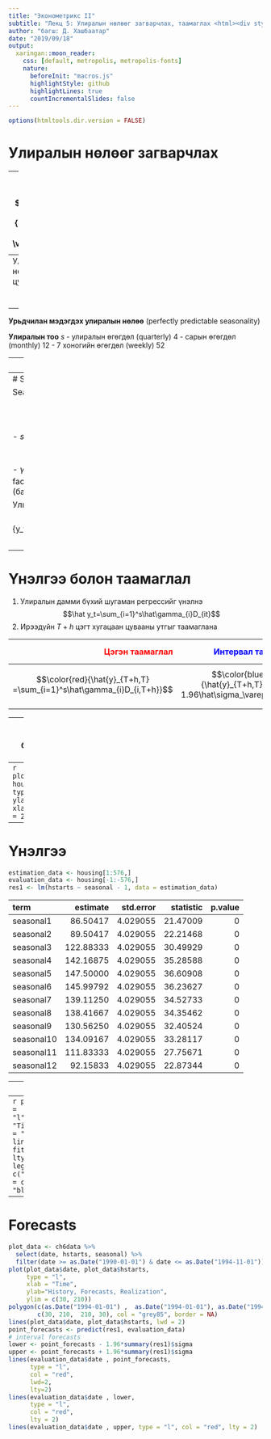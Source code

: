```yaml
---
title: "Эконометрикс II"
subtitle: "Лекц 5: Улиралын нөлөөг загварчлах, таамаглах <html><div style='float:left'></div><hr color='#EB811B' size=1px width=796px></html>"
author: "багш: Д. Хашбаатар"
date: "2019/09/18"
output: 
  xaringan::moon_reader:
    css: [default, metropolis, metropolis-fonts]
    nature: 
      beforeInit: "macros.js"
      highlightStyle: github
      highlightLines: true
      countIncrementalSlides: false
---
```


```r
options(htmltools.dir.version = FALSE)
```

# Улиралын нөлөөг загварчлах

--
Хугацаан цуваа
$$y_t=Trend_t + \color{red}{Seasonal}_t + Ciclyc_t + \varepsilon_t$$
--
Улиралын нөлөөтэй цуваа
$$y_t=S_t + \varepsilon_t$$
--
 
**Урьдчилан мэдэгдэх улиралын нөлөө** (perfectly predictable seasonality)

**Улиралын тоо** $s$ 
   - улиралын өгөгдөл (quarterly) 4
   - сарын өгөгдөл (monthly) 12
   - 7 хоногийн өгөгдөл (weekly) 52

---
# Улиралын дамми хувьсагч

дамми хувьсагч

$$D_s=\begin{cases}1,& \text{if observation is in s-th season} \\
                   0,& \text{else }\end{cases}$$

$s=4$ үед

| t 	| Date       	| $D_1$ 	| $D_2$ 	| $D_3$ 	| $D_4$ 	|
|---	|------------	|-------	|-------	|-------	|-------	|
| 1 	| 2001.01.01 	| 1     	| 0     	| 0     	| 0     	|
| 2 	| 2001.04.01 	| 0     	| 1     	| 0     	| 0     	|
| 3 	| 2001.07.01 	| 0     	| 0     	| 1     	| 0     	|
| 4 	| 2001.10.01 	| 0     	| 0     	| 0     	| 1     	|
| 5 	| 2002.01.01 	| 1     	| 0     	| 0     	| 0     	|

---
# Seasonal Component

Seasonal Component

$$S_t=\sum_{i=1}^s\gamma_{i}D_{it},\quad t=1,\ldots,T$$
 
 - $s=4$ үед
$$S_t=\gamma_1D_{1t}+\gamma_2D_{2t}+\gamma_3D_{3t}+\gamma_4D_{4t}.$$

 - $\gamma_i$ коэффициентүүдийг улиралын фактор (seasonal factor) гэдэг
 - *хуанлийн нөлөөг* оруулах боломжтой (баяр ёслолын өдөр, амралтын өдөр гэх мэт)
 
Улиралын нөлөө бүxий цуваа
$$\color{red}{y_t=\sum_{i=1}^s\gamma_{i}D_{it}+\varepsilon_t,\quad t=1,\ldots,T}$$
---
# Үнэлгээ болон таамаглал

 1. Улиралын дамми бүxий шугаман регрессийг үнэлнэ
$$\hat y_t=\sum_{i=1}^s\hat\gamma_{i}D_{it}$$ 
 2. Ирээдүйн $T+h$ цэгт хугацаан цувааны утгыг таамаглана
 


|                                                    <font color="red">Цэгэн таамаглал</font> 	|                                 <font color="blue">Интервал таамаглал</font> 	|                               Нягтын таамаглал 	|
|------------------------------------------------------------------:	|--------------------------------------------------:	|-----------------------------------------------:	|
| $$\color{red}{\hat{y}_{T+h,T} =\sum_{i=1}^s\hat\gamma_{i}D_{i,T+h}}$$ 	| $$\color{blue}{\hat{y}_{T+h,T}\pm 1.96\hat\sigma_\varepsilon}$$ 	| $$N(\hat{y}_{T+h,T}, \hat\sigma_\varepsilon)$$ 	|
|
 
---
# Хэрэглээ: Шинээр баригдаж буй орон сууц


|date       | hstarts|
|:----------|-------:|
|1946-01-01 |      57|
|1946-02-01 |      65|
|1946-03-01 |      95|
|1946-04-01 |     103|
|1946-05-01 |     103|
|1946-06-01 |      97|
|1946-07-01 |      94|
|1946-08-01 |      96|
Table: Сар бүр шинээр баригдаж буй орон сууцын тоо: 1946-1994
```r
load("ch6data.Rdata")
library(dplyr)
housing <- ch6data %>% 
  select(date, hstarts, seasonal) %>% 
  filter(date >= as.Date("1946-01-01") & date <= as.Date("1994-11-01"))

```

---
```r
plot(housing$date, housing$hstarts, type = "l", ylab="Starts", xlab = "Time", lwd = 2)
```
---
# Үнэлгээ

```r
estimation_data <- housing[1:576,]
evaluation_data <- housing[-1:-576,]
res1 <- lm(hstarts ~ seasonal - 1, data = estimation_data)
```
|term       |  estimate| std.error| statistic| p.value|
|:----------|---------:|---------:|---------:|-------:|
|seasonal1  |  86.50417|  4.029055|  21.47009|       0|
|seasonal2  |  89.50417|  4.029055|  22.21468|       0|
|seasonal3  | 122.88333|  4.029055|  30.49929|       0|
|seasonal4  | 142.16875|  4.029055|  35.28588|       0|
|seasonal5  | 147.50000|  4.029055|  36.60908|       0|
|seasonal6  | 145.99792|  4.029055|  36.23627|       0|
|seasonal7  | 139.11250|  4.029055|  34.52733|       0|
|seasonal8  | 138.41667|  4.029055|  34.35462|       0|
|seasonal9  | 130.56250|  4.029055|  32.40524|       0|
|seasonal10 | 134.09167|  4.029055|  33.28117|       0|
|seasonal11 | 111.83333|  4.029055|  27.75671|       0|
|seasonal12 |  92.15833|  4.029055|  22.87344|       0|

---
# Улиралын фактор

```r
bar <- barplot(res1$coefficients, names.arg = paste0("s", 1:12), border=FALSE)
text(bar, res1$coefficients , signif(res1$coefficients, 3) , cex=0.7)
```

---
```r
plot(hstarts ~ date, data =  estimation_data, 
      type = "l", 
      lwd = 2, 
      xlab = "Time", 
      ylab="Sales",
      main = "Housing Starts")
lines(estimation_data$date, fitted(res1), col="blue", lty=2,lwd=2)
legend("topright", c("Actual", "Fitted"), 
       lty = c(1, 2), 
       col = c("black", "blue"), cex=0.6)
```
---
# Forecasts
```r
plot_data <- ch6data %>% 
  select(date, hstarts, seasonal) %>% 
  filter(date >= as.Date("1990-01-01") & date <= as.Date("1994-11-01"))
plot(plot_data$date, plot_data$hstarts, 
     type = "l",
     xlab = "Time", 
     ylab="History, Forecasts, Realization",
     ylim = c(30, 210))
polygon(c(as.Date("1994-01-01") ,  as.Date("1994-01-01"), as.Date("1994-11-01"), as.Date("1994-11-01")), 
        c(30, 210,  210, 30), col = "grey85", border = NA)
lines(plot_data$date, plot_data$hstarts, lwd = 2) 
point_forecasts <- predict(res1, evaluation_data) 
# interval forecasts
lower <- point_forecasts - 1.96*summary(res1)$sigma
upper <- point_forecasts + 1.96*summary(res1)$sigma
lines(evaluation_data$date , point_forecasts, 
      type = "l", 
      col = "red", 
      lwd=2, 
      lty=2)
lines(evaluation_data$date , lower, 
      type = "l", 
      col = "red", 
      lty = 2)
lines(evaluation_data$date , upper, type = "l", col = "red", lty = 2)

```
